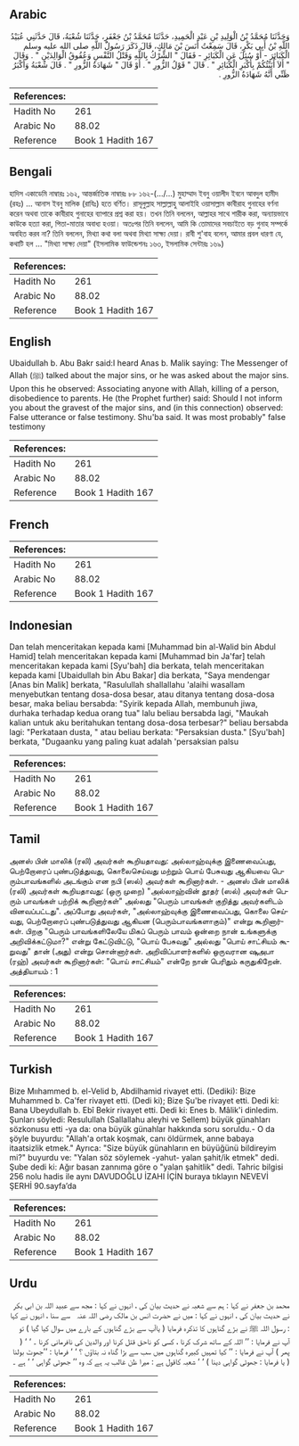 ## Arabic


<div dir="rtl" lang="ar" style={{fontSize:'larger',backgroundColor:'#f8f9fa',padding:20}}>
وَحَدَّثَنَا مُحَمَّدُ بْنُ الْوَلِيدِ بْنِ عَبْدِ الْحَمِيدِ، حَدَّثَنَا مُحَمَّدُ بْنُ جَعْفَرٍ، حَدَّثَنَا شُعْبَةُ، قَالَ حَدَّثَنِي عُبَيْدُ اللَّهِ بْنُ أَبِي بَكْرٍ، قَالَ سَمِعْتُ أَنَسَ بْنَ مَالِكٍ، قَالَ ذَكَرَ رَسُولُ اللَّهِ صلى الله عليه وسلم الْكَبَائِرَ - أَوْ سُئِلَ عَنِ الْكَبَائِرِ - فَقَالَ ‏"‏ الشِّرْكُ بِاللَّهِ وَقَتْلُ النَّفْسِ وَعُقُوقُ الْوَالِدَيْنِ ‏"‏ ‏.‏ وَقَالَ ‏"‏ أَلاَ أُنَبِّئُكُمْ بِأَكْبَرِ الْكَبَائِرِ ‏"‏ ‏.‏ قَالَ ‏"‏ قَوْلُ الزُّورِ ‏"‏ ‏.‏ أَوْ قَالَ ‏"‏ شَهَادَةُ الزُّورِ ‏"‏ ‏.‏ قَالَ شُعْبَةُ وَأَكْبَرُ ظَنِّي أَنَّهُ شَهَادَةُ الزُّورِ ‏.‏
</div>
<div style={{backgroundColor:'#f8f9fa',padding:20, marginBottom: 10}}><table> <thead> <tr> <th>References:</th> <th></th> </tr> </thead> <tbody><tr><td>Hadith No</td><td>261</td></tr><tr><td>Arabic No</td><td>88.02</td></tr><tr><td>Reference</td><td>Book 1 Hadith 167</td></tr></tbody></table></div>

## Bengali


<div dir="ltr" lang="bn" style={{fontSize:'larger',backgroundColor:'#f8f9fa',padding:20}}>
হাদিস একাডেমি নাম্বারঃ ১৬২, আন্তর্জাতিক নাম্বারঃ ৮৮ ১৬২-(.../...) মুহাম্মাদ ইবনু ওয়ালীদ ইবনে আবদুল হামীদ (রহঃ) ... আনাস ইবনু মালিক (রাযিঃ) হতে বর্ণিত। রাসূলুল্লাহ সাল্লাল্লাহু আলাইহি ওয়াসাল্লাম কাবীরাহ গুনাহের বর্ণনা করেন অথবা তাকে কাবীরাহ গুনাহের ব্যাপারে প্রশ্ন করা হয়। তখন তিনি বললেন, আল্লাহর সাথে শারীক করা, অন্যায়ভাবে কাউকে হত্যা করা, পিতা-মাতার অবাধ্য হওয়া। অতঃপর তিনি বললেন, আমি কি তোমাদের সবচাইতে বড় গুনাহ সম্পর্কে অবহিত করব না? তিনি বললেন, মিথ্যা কথা বলা অথবা মিথ্যা সাক্ষ্য দেয়া। রাবী শু'বাহ বলেন, আমার প্রবল ধারণা যে, কথাটি হল ... "মিথ্যা সাক্ষ্য দেয়া" (ইসলামিক ফাউন্ডেশনঃ ১৬৩, ইসলামিক সেন্টারঃ ১৬৯)
</div>
<div style={{backgroundColor:'#f8f9fa',padding:20, marginBottom: 10}}><table> <thead> <tr> <th>References:</th> <th></th> </tr> </thead> <tbody><tr><td>Hadith No</td><td>261</td></tr><tr><td>Arabic No</td><td>88.02</td></tr><tr><td>Reference</td><td>Book 1 Hadith 167</td></tr></tbody></table></div>

## English


<div dir="ltr" lang="en" style={{fontSize:'larger',backgroundColor:'#f8f9fa',padding:20}}>
Ubaidullah b. Abu Bakr said:I heard Anas b. Malik saying: The Messenger of Allah (ﷺ) talked about the major sins, or he was asked about the major sins. Upon this he observed: Associating anyone with Allah, killing of a person, disobedience to parents. He (the Prophet further) said: Should I not inform you about the gravest of the major sins, and (in this connection) observed: False utterance or false testimony. Shu'ba said. It was most probably" false testimony
</div>
<div style={{backgroundColor:'#f8f9fa',padding:20, marginBottom: 10}}><table> <thead> <tr> <th>References:</th> <th></th> </tr> </thead> <tbody><tr><td>Hadith No</td><td>261</td></tr><tr><td>Arabic No</td><td>88.02</td></tr><tr><td>Reference</td><td>Book 1 Hadith 167</td></tr></tbody></table></div>

## French


<div dir="ltr" lang="fr" style={{fontSize:'larger',backgroundColor:'#f8f9fa',padding:20}}>

</div>
<div style={{backgroundColor:'#f8f9fa',padding:20, marginBottom: 10}}><table> <thead> <tr> <th>References:</th> <th></th> </tr> </thead> <tbody><tr><td>Hadith No</td><td>261</td></tr><tr><td>Arabic No</td><td>88.02</td></tr><tr><td>Reference</td><td>Book 1 Hadith 167</td></tr></tbody></table></div>

## Indonesian


<div dir="ltr" lang="id" style={{fontSize:'larger',backgroundColor:'#f8f9fa',padding:20}}>
Dan telah menceritakan kepada kami [Muhammad bin al-Walid bin Abdul Hamid] telah menceritakan kepada kami [Muhammad bin Ja'far] telah menceritakan kepada kami [Syu'bah] dia berkata, telah menceritakan kepada kami [Ubaidullah bin Abu Bakar] dia berkata, "Saya mendengar [Anas bin Malik] berkata, "Rasulullah shallallahu 'alaihi wasallam menyebutkan tentang dosa-dosa besar, atau ditanya tentang dosa-dosa besar, maka beliau bersabda: "Syirik kepada Allah, membunuh jiwa, durhaka terhadap kedua orang tua" lalu beliau bersabda lagi, "Maukah kalian untuk aku beritahukan tentang dosa-dosa terbesar?" beliau bersabda lagi: "Perkataan dusta, " atau beliau berkata: "Persaksian dusta." [Syu'bah] berkata, "Dugaanku yang paling kuat adalah 'persaksian palsu
</div>
<div style={{backgroundColor:'#f8f9fa',padding:20, marginBottom: 10}}><table> <thead> <tr> <th>References:</th> <th></th> </tr> </thead> <tbody><tr><td>Hadith No</td><td>261</td></tr><tr><td>Arabic No</td><td>88.02</td></tr><tr><td>Reference</td><td>Book 1 Hadith 167</td></tr></tbody></table></div>

## Tamil


<div dir="ltr" lang="ta" style={{fontSize:'larger',backgroundColor:'#f8f9fa',padding:20}}>
அனஸ் பின் மாலிக் (ரலி) அவர்கள் கூறியதாவது: அல்லாஹ்வுக்கு இணைவைப்பது, பெற்றோரைப் புண்படுத்துவது, கொலைசெய்வது மற்றும் பொய் பேசுவது ஆகியவை பெரும்பாவங்களில் அடங்கும் என நபி (ஸல்) அவர்கள் கூறினார்கள். - அனஸ் பின் மாலிக் (ரலி) அவர்கள் கூறியதாவது: (ஒரு முறை) "அல்லாஹ்வின் தூதர் (ஸல்) அவர்கள் பெரும் பாவங்கள் பற்றிக் கூறினார்கள்" அல்லது "பெரும் பாவங்கள் குறித்து அவர்களிடம் வினவப்பட்டது". அப்போது அவர்கள், "அல்லாஹ்வுக்கு இணைவைப்பது, கொலை செய்வது, பெற்றோரைப் புண்படுத்துவது ஆகியன (பெரும்பாவங்களாகும்)" என்று கூறினார்கள். பிறகு "பெரும் பாவங்களிலேயே மிகப் பெரும் பாவம் ஒன்றை நான் உங்களுக்கு அறிவிக்கட்டுமா?" என்று கேட்டுவிட்டு, "பொய் பேசுவது" அல்லது "பொய் சாட்சியம் கூறுவது" தான் (அது) என்று சொன்னார்கள். அறிவிப்பாளர்களில் ஒருவரான ஷுஅபா (ரஹ்) அவர்கள் கூறினார்கள்: "பொய் சாட்சியம்" என்றே நான் பெரிதும் கருதுகிறேன். அத்தியாயம் : 1
</div>
<div style={{backgroundColor:'#f8f9fa',padding:20, marginBottom: 10}}><table> <thead> <tr> <th>References:</th> <th></th> </tr> </thead> <tbody><tr><td>Hadith No</td><td>261</td></tr><tr><td>Arabic No</td><td>88.02</td></tr><tr><td>Reference</td><td>Book 1 Hadith 167</td></tr></tbody></table></div>

## Turkish


<div dir="ltr" lang="tr" style={{fontSize:'larger',backgroundColor:'#f8f9fa',padding:20}}>
Bize Mııhammed b. el-Velid b, Abdilhamid rivayet etti. (Dediki): Bize Muhammed b. Ca'fer rivayet etti. (Dedi ki); Bize Şu'be rivayet etti. Dedi ki: Bana Ubeydullah b. Ebî Bekir rivayet etti. Dedi ki: Enes b. Mâlik'i dinledim. Şunları söyledi: Resulullah (Sallallahu aleyhi ve Sellem) büyük günahları sözkonusu etti -ya da: ona büyük günahlar hakkında soru soruldu.- O da şöyle buyurdu: "Allah'a ortak koşmak, canı öldürmek, anne babaya itaatsizlik etmek." Ayrıca: "Size büyük günahların en büyüğünü bildireyim mi?" buyurdu ve: "Yalan söz söylemek -yahut- yalan şahit/ik etmek" dedi. Şube dedi ki: Ağır basan zannıma göre o "yalan şahitlik" dedi. Tahric bilgisi 256 nolu hadis ile aynı DAVUDOĞLU İZAHI İÇİN buraya tıklayın NEVEVİ ŞERHİ 90.sayfa’da
</div>
<div style={{backgroundColor:'#f8f9fa',padding:20, marginBottom: 10}}><table> <thead> <tr> <th>References:</th> <th></th> </tr> </thead> <tbody><tr><td>Hadith No</td><td>261</td></tr><tr><td>Arabic No</td><td>88.02</td></tr><tr><td>Reference</td><td>Book 1 Hadith 167</td></tr></tbody></table></div>

## Urdu


<div dir="rtl" lang="ur" style={{fontSize:'larger',backgroundColor:'#f8f9fa',padding:20}}>
محمد بن جعفر نے کہا : ہم سے شعبہ نے حدیث بیان کی ، انہوں نے کہا : مجھ سے عبید اللہ بن ابی بکر نے حدیث بیان کی ، انہوں نے کہا : میں نے حضرت انس بن مالک ‌رضی ‌اللہ ‌عنہ ‌ ‌ سے سنا ، انہوں نے کہا : رسول اللہ ﷺ نے بڑے گناہوں کا تذکرہ فرمایا ( یاآپ سے بڑے گناہوں کے بارے میں سوال کیا گیا ) تو آپ نے فرمایا : ’’ اللہ کے ساتھ شرک کرنا ، کسی کو ناحق قتل کرنا اور والدین کی نافرمانی کرنا ۔ ‘ ‘ ( پھر ) آپ نے فرمایا : ’’ کیا تمہیں کبیرہ گناہوں میں سب سے بڑا گناہ نہ بتاؤں ؟ ‘ ‘ فرمایا : ’’جھوٹ بولنا ( یا فرمایا : جھوٹی گواہی دینا ) ‘ ‘ شعبہ کاقول ہے : میرا ظن غالب یہ ہے کہ وہ ’’ جھوٹی گواہی ‘ ‘ ہے ۔
</div>
<div style={{backgroundColor:'#f8f9fa',padding:20, marginBottom: 10}}><table> <thead> <tr> <th>References:</th> <th></th> </tr> </thead> <tbody><tr><td>Hadith No</td><td>261</td></tr><tr><td>Arabic No</td><td>88.02</td></tr><tr><td>Reference</td><td>Book 1 Hadith 167</td></tr></tbody></table></div>